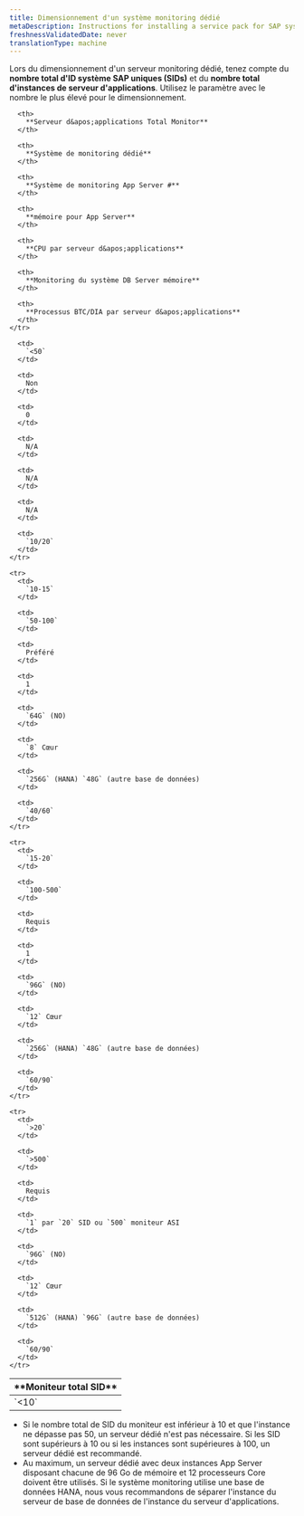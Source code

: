 ```yaml
---
title: Dimensionnement d'un système monitoring dédié
metaDescription: Instructions for installing a service pack for SAP systems.
freshnessValidatedDate: never
translationType: machine
---
```


Lors du dimensionnement d&apos;un serveur monitoring dédié, tenez compte du **nombre total d&apos;ID système SAP uniques (SIDs)** et du **nombre total d&apos;instances de serveur d&apos;applications**. Utilisez le paramètre avec le nombre le plus élevé pour le dimensionnement.

<table>
  <thead>
    <tr>
      <th style={{ width: "200px" }}>
        **Moniteur total SID**
      </th>

      <th>
        **Serveur d&apos;applications Total Monitor**
      </th>

      <th>
        **Système de monitoring dédié**
      </th>

      <th>
        **Système de monitoring App Server #**
      </th>

      <th>
        **mémoire pour App Server**
      </th>

      <th>
        **CPU par serveur d&apos;applications**
      </th>

      <th>
        **Monitoring du système DB Server mémoire**
      </th>

      <th>
        **Processus BTC/DIA par serveur d&apos;applications**
      </th>
    </tr>
  </thead>

  <tbody>
    <tr>
      <td>
        `<10`
      </td>

      <td>
        `<50`
      </td>

      <td>
        Non
      </td>

      <td>
        0
      </td>

      <td>
        N/A
      </td>

      <td>
        N/A
      </td>

      <td>
        N/A
      </td>

      <td>
        `10/20`
      </td>
    </tr>

    <tr>
      <td>
        `10-15`
      </td>

      <td>
        `50-100`
      </td>

      <td>
        Préféré
      </td>

      <td>
        1
      </td>

      <td>
        `64G` (NO)
      </td>

      <td>
        `8` Cœur
      </td>

      <td>
        `256G` (HANA) `48G` (autre base de données)
      </td>

      <td>
        `40/60`
      </td>
    </tr>

    <tr>
      <td>
        `15-20`
      </td>

      <td>
        `100-500`
      </td>

      <td>
        Requis
      </td>

      <td>
        1
      </td>

      <td>
        `96G` (NO)
      </td>

      <td>
        `12` Cœur
      </td>

      <td>
        `256G` (HANA) `48G` (autre base de données)
      </td>

      <td>
        `60/90`
      </td>
    </tr>

    <tr>
      <td>
        `>20`
      </td>

      <td>
        `>500`
      </td>

      <td>
        Requis
      </td>

      <td>
        `1` par `20` SID ou `500` moniteur ASI
      </td>

      <td>
        `96G` (NO)
      </td>

      <td>
        `12` Cœur
      </td>

      <td>
        `512G` (HANA) `96G` (autre base de données)
      </td>

      <td>
        `60/90`
      </td>
    </tr>
  </tbody>
</table>

* Si le nombre total de SID du moniteur est inférieur à 10 et que l&apos;instance ne dépasse pas 50, un serveur dédié n&apos;est pas nécessaire. Si les SID sont supérieurs à 10 ou si les instances sont supérieures à 100, un serveur dédié est recommandé.
* Au maximum, un serveur dédié avec deux instances App Server disposant chacune de 96 Go de mémoire et 12 processeurs Core doivent être utilisés. Si le système monitoring utilise une base de données HANA, nous vous recommandons de séparer l&apos;instance du serveur de base de données de l&apos;instance du serveur d&apos;applications.